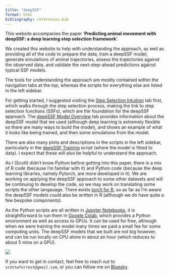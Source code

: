 ```yaml
---
title: "deepSSF"
format: html
bibliography: references.bib
---
```


This website accompanies the paper '**Predicting animal movement with deepSSF: a deep learning step selection framework**'.

We created this website to help with understanding the approach, as well as providing all of the code to prepare the data, train a deepSSF model, generate simulations of animal trajectories, assess the trajectories against the observed data, and validate the next-step-ahead predictions against typical SSF models.

The tools for understanding the approach are mostly contained within the navigation tabs at the top, whereas the scripts for everything else are listed in the left sidebar.

For getting started, I suggested visiting the [Step Selection Intuition](step_selection_intuition.qmd) tab first, which walks through the step selection process, making the link to step selection functions (SSFs), which are the foundation for the deepSSF approach. The [deepSSF Model Overview](deepSSF_model_overview.qmd) tab provides information about the deepSSF model that we used (although deep learning is extremely flexible so there are many ways to build the model), and shows an example of what it looks like being trained, and then some simulations from the model. 

There are also many plots and descriptions in the scripts in the left sidebar, particularly in the [deepSSF Training](Python/deepSSF_train.ipynb) script (where the model is fitted to data). I expect that these will also be helpful to understand the approach.

As I (Scott) didn't know Python before getting into this paper, there is a mix of R code (because I'm familiar with it) and Python code (because the deep learning libraries, namely Pytorch, are more developed in it). We are working on applying the deepSSF approach to some other datasets and will be continuing to develop the code, so we may work on translating some scripts the other langauage. There exists [torch for R](https://torch.mlverse.org/), so as far as I'm aware the deepSSF models could also be written in R (although we do have quite a few bespoke components).

As the Python scripts are all written in [Jupyter Notebooks](https://jupyter.org/), it is straightforward to run them in [Google Colab](https://colab.google/), which provides a Python environment as well as access to GPUs. It can be used for free, although when we were training the model many times we paid a small fee for some computing units. The deepSSF models that we built are not big however, and can be run locally on CPU alone in about an hour (which reduces to about 5 mins on a GPU).

![](figures/simulation_S2.gif)

If you want to get in contact, feel free to reach out to `scottwforrest@gmail.com`, or you can follow me on [Bluesky](https://bsky.app/profile/scottwilliamf.bsky.social).